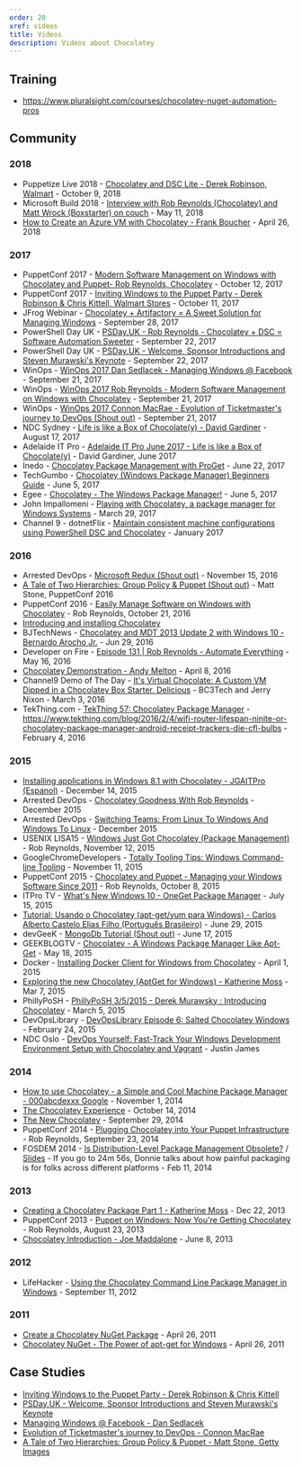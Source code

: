 ```yaml
---
order: 20
xref: videos
title: Videos
description: Videos about Chocolatey
---
```


## Training

* https://www.pluralsight.com/courses/chocolatey-nuget-automation-pros

## Community

### 2018

* Puppetize Live 2018 - [Chocolatey and DSC Lite - Derek Robinson, Walmart](https://www.youtube.com/watch?v=NEqP7yAt8BM) - October 9, 2018
* Microsoft Build 2018 - [Interview with Rob Reynolds (Chocolatey) and Matt Wrock (Boxstarter) on couch](https://youtu.be/p8q-2d801xU) - May 11, 2018
* [How to Create an Azure VM with Chocolatey - Frank Boucher](https://youtu.be/X-pTFoLZyX4) - April 26, 2018

### 2017

* PuppetConf 2017 - [Modern Software Management on Windows with Chocolatey and Puppet- Rob Reynolds, Chocolatey](https://www.youtube.com/watch?v=6gQtcoLaMI0) - October 12, 2017
* PuppetConf 2017 - [Inviting Windows to the Puppet Party - Derek Robinson & Chris Kittell, Walmart Stores](https://www.youtube.com/watch?v=lfJX0l1vIzU) - October 11, 2017
* JFrog Webinar - [Chocolatey + Artifactory = A Sweet Solution for Managing Windows](https://www.youtube.com/watch?v=k5VLMIeMRYE&t=972s) - September 28, 2017
* PowerShell Day UK - [PSDay.UK - Rob Reynolds - Chocolatey + DSC = Software Automation Sweeter](https://www.youtube.com/watch?v=KZzn_TurdPI) - September 22, 2017
* PowerShell Day UK - [PSDay.UK - Welcome, Sponsor Introductions and Steven Murawski's Keynote](https://www.youtube.com/watch?v=6drn3CX-L_s) - September 22, 2017
* WinOps - [WinOps 2017 Dan Sedlacek - Managing Windows @ Facebook](https://www.youtube.com/watch?v=A-3PGmM4gHE) - September 21, 2017
* WinOps - [WinOps 2017 Rob Reynolds - Modern Software Management on Windows with Chocolatey](https://www.youtube.com/watch?v=UGI_J_nfwj4) - September 21, 2017
* WinOps - [WinOps 2017 Connon MacRae - Evolution of Ticketmaster's journey to DevOps (Shout out)](https://www.youtube.com/watch?v=PL0IEhpxNWQ&t=40m2s) - September 21, 2017
* NDC Sydney - [Life is like a Box of Chocolate(y) - David Gardiner](https://www.youtube.com/watch?v=sq2mqeIG2I4) - August 17, 2017
* Adelaide IT Pro - [Adelaide IT Pro June 2017 - Life is like a Box of Chocolate(y)](https://www.youtube.com/watch?v=oXutSXVciHs) - David Gardiner, June 2017
* Inedo - [Chocolatey Package Management with ProGet](https://www.youtube.com/watch?v=BcTYGf7sQ8Q) - June 22, 2017
* TechGumbo - [Chocolatey (Windows Package Manager) Beginners Guide](https://www.youtube.com/watch?v=hfgZYpo5moA) - June 5, 2017
* Egee - [Chocolatey - The Windows Package Manager!](https://www.youtube.com/watch?v=eXMTb3qetT0) - June 5, 2017
* John Impallomeni - [Playing with Chocolatey, a package manager for Windows Systems](https://www.youtube.com/watch?v=TzkUr41qBIY) - March 29, 2017
* Channel 9 - dotnetFlix - [Maintain consistent machine configurations using PowerShell DSC and Chocolatey](https://channel9.msdn.com/Series/dotnetflix/Maintain-consistent-machine-configurations-using-PowerShell-DSC-and-Chocolatey) - January 2017

### 2016

* Arrested DevOps - [Microsoft Redux (Shout out)](https://youtu.be/rsnxc1l3Fz8?t=7m29s) - November 15, 2016
* [A Tale of Two Hierarchies: Group Policy & Puppet (Shout out)](https://youtu.be/mNW9pDZT-8c?t=33m1s) - Matt Stone, PuppetConf 2016
* PuppetConf 2016 - [Easily Manage Software on Windows with Chocolatey](https://www.youtube.com/watch?v=K5jq35wezHI) - Rob Reynolds, October 21, 2016
* [Introducing and installing Chocolatey](https://www.youtube.com/watch?v=6GGTcUbhc3o)
* BJTechNews - [Chocolatey and MDT 2013 Update 2 with Windows 10 - Bernardo Arocho Jr.](https://www.youtube.com/watch?v=1OrpZpeEmL0) - Jun 29, 2016
* Developer on Fire - [Episode 131 | Rob Reynolds - Automate Everything](https://developeronfire.com/episode-131-rob-reynolds-automate-everything) - May 16, 2016
* [Chocolatey Demonstration - Andy Melton](https://www.youtube.com/watch?v=HlnTZF3H1Ac) - April 8, 2016
* Channel9 Demo of The Day - [It's Virtual Chocolate: A Custom VM Dipped in a Chocolatey Box Starter. Delicious](https://channel9.msdn.com/Shows/demooftheday/chocovm) - BC3Tech and Jerry Nixon - March 3, 2016
* TekThing.com - [TekThing 57: Chocolatey Package Manager](https://youtu.be/lqOIop83ms8?t=14m34s) - https://www.tekthing.com/blog/2016/2/4/wifi-router-lifespan-ninite-or-chocolatey-package-manager-android-receipt-trackers-die-cfl-bulbs - February 4, 2016

### 2015

* [Installing applications in Windows 8.1 with Chocolatey - JGAITPro (Espanol)](https://www.youtube.com/watch?v=aid3ptjLlIk) - December 14, 2015
* Arrested DevOps - [Chocolatey Goodness With Rob Reynolds](https://www.arresteddevops.com/chocolatey/) - December 2015
* Arrested DevOps - [Switching Teams: From Linux To Windows And Windows To Linux](https://www.arresteddevops.com/os-switching/) - December 2015
* USENIX LISA15 - [Windows Just Got Chocolatey (Package Management)](https://usenix.org/conference/lisa15/conference-program/presentation/reynolds) - Rob Reynolds, November 12, 2015
* GoogleChromeDevelopers - [Totally Tooling Tips: Windows Command-line Tooling](https://www.youtube.com/watch?v=msCUKTdBzg4&t=4m19s) - November 11, 2015
* PuppetConf 2015 - [Chocolatey and Puppet - Managing your Windows Software Since 2011](https://www.youtube.com/watch?v=NNM2H4GsWYA) - Rob Reynolds, October 8, 2015
* ITPro TV - [What's New Windows 10 - OneGet Package Manager](https://www.youtube.com/watch?v=yDkjf8EOU2Q) - July 15, 2015
* [Tutorial: Usando o Chocolatey (apt-get/yum para Windows) - Carlos Alberto Castelo Elias Filho (Português Brasileiro)](https://www.youtube.com/watch?v=OWgADNDHJzg) - June 29, 2015
* devGeeK - [MongoDb Tutorial (Shout out)](https://www.youtube.com/watch?v=W-WihPoEbR4&feature=youtu.be&t=48m45s) - June 17, 2015
* GEEKBLOGTV - [Chocolatey - A Windows Package Manager Like Apt-Get](https://www.youtube.com/watch?v=nH6jRB5kigc) - May 18, 2015
* Docker - [Installing Docker Client for Windows from Chocolatey](https://www.youtube.com/watch?v=l026hqjhLRU) - April 1, 2015
* [Exploring the new Chocolatey (AptGet for Windows) - Katherine Moss](https://www.youtube.com/watch?v=kbDPMaEkqZY) - Mar 7, 2015
* PhillyPoSH - [PhillyPoSH 3/5/2015 - Derek Murawsky : Introducing Chocolatey](https://www.youtube.com/watch?v=LqyHyoa_F1c) - March 5, 2015
* DevOpsLibrary - [DevOpsLibrary Episode 6: Salted Chocolatey Windows](https://www.youtube.com/watch?v=WYxXUQCTVWw) - February 24, 2015
* NDC Oslo - [DevOps Yourself: Fast-Track Your Windows Development Environment Setup with Chocolatey and Vagrant](https://vimeo.com/131640721) - Justin James

### 2014

* [How to use Chocolatey - a Simple and Cool Machine Package Manager - 000abcdexxx Google](https://www.youtube.com/watch?v=nh3lPZssp7s) - November 1, 2014
* [The Chocolatey Experience](https://vimeo.com/108866814) - October 14, 2014
* [The New Chocolatey](https://www.youtube.com/watch?v=sm_U53sxt2c) - September 29, 2014
* PuppetConf 2014 - [Plugging Chocolatey into Your Puppet Infrastructure](https://www.youtube.com/watch?v=cZl_wKSciVk) - Rob Reynolds, September 23, 2014
* FOSDEM 2014 - [Is Distribution-Level Package Management Obsolete?](https://www.youtube.com/watch?v=FENKd8NT9cY&t=28m19s) / [Slides](https://www.slideshare.net/dberkholz/is-distributionlevel-package-management-obsolete/18) - If you go to 24m 56s, Donnie talks about how painful packaging is for folks across different platforms - Feb 11, 2014

### 2013

* [Creating a Chocolatey Package Part 1 - Katherine Moss](https://www.youtube.com/watch?v=lLJA_OW0LlY) - Dec 22, 2013
* PuppetConf 2013 - [Puppet on Windows: Now You're Getting Chocolatey](https://www.youtube.com/watch?v=Im30wziOrBs) - Rob Reynolds, August 23, 2013
* [Chocolatey Introduction - Joe Maddalone](https://www.youtube.com/watch?v=yBk9DuAHNuc) - June 8, 2013

### 2012

* LifeHacker - [Using the Chocolatey Command Line Package Manager in Windows](https://www.youtube.com/watch?v=ArwT8DtK7Cc) - September 11, 2012

### 2011

* [Create a Chocolatey NuGet Package](https://www.youtube.com/watch?v=Wt_unjS_SUo) - April 26, 2011
* [Chocolatey NuGet - The Power of apt-get for Windows](https://www.youtube.com/watch?v=N-hWOUL8roU) - April 26, 2011

## Case Studies

* [Inviting Windows to the Puppet Party - Derek Robinson & Chris Kittell](https://www.youtube.com/watch?v=lfJX0l1vIzU)
* [PSDay.UK - Welcome, Sponsor Introductions and Steven Murawski's Keynote](https://www.youtube.com/watch?v=6drn3CX-L_s)
* [Managing Windows @ Facebook - Dan Sedlacek](https://www.youtube.com/watch?v=A-3PGmM4gHE)
* [Evolution of Ticketmaster's journey to DevOps - Connon MacRae](https://www.youtube.com/watch?v=PL0IEhpxNWQ)
* [A Tale of Two Hierarchies: Group Policy & Puppet - Matt Stone, Getty Images](https://youtu.be/mNW9pDZT-8c?t=33m1s)
